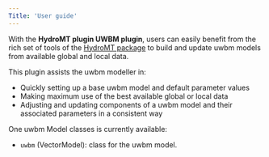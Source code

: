 ```yaml
---
Title: 'User guide'
---
```


With the **HydroMT plugin UWBM plugin**, users can easily benefit from the rich set of tools of the
[HydroMT package](https://deltares.github.io/hydromt/latest/index.html) to build and update
uwbm models from available global and local data.

This plugin assists the uwbm modeller in:

- Quickly setting up a base uwbm model and default parameter values
- Making maximum use of the best available global or local data
- Adjusting and updating components of a uwbm model and their associated parameters in a consistent way

One uwbm Model classes is currently available:

- ``uwbm`` (VectorModel): class for the uwbm model.